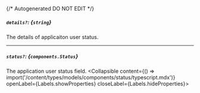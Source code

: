 {/* Autogenerated DO NOT EDIT  */}

##### `details?`: *{`string`}*
The details of applicaiton user status.

---
##### `status?`: *{`components.Status`}*
The application user status field.
<Collapsible content={() => import('/content/types/models/components/status/typescript.mdx')} openLabel={Labels.showProperties} closeLabel={Labels.hideProperties}>
</Collapsible>


